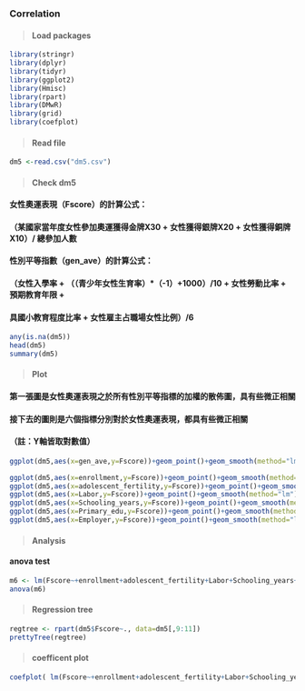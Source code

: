 
### Correlation

> #### Load packages

```r
library(stringr)
library(dplyr)
library(tidyr)
library(ggplot2)
library(Hmisc)
library(rpart)
library(DMwR)
library(grid)
library(coefplot)
```

> #### Read file

```r
dm5 <-read.csv("dm5.csv")
```

> #### Check dm5

#### 女性奧運表現（Fscore）的計算公式：
#### （某國家當年度女性參加奧運獲得金牌X30 + 女性獲得銀牌X20 + 女性獲得銅牌X10）/ 總參加人數
#### 性別平等指數（gen_ave）的計算公式：
#### （女性入學率 + （（青少年女性生育率）*（-1）+1000）/10 + 女性勞動比率 + 預期教育年限 +
#### 具國小教育程度比率 + 女性雇主占職場女性比例）/6
```r
any(is.na(dm5))
head(dm5)
summary(dm5)
```

> #### Plot

#### 第一張圖是女性奧運表現之於所有性別平等指標的加權的散佈圖，具有些微正相關
#### 接下去的圖則是六個指標分別對於女性奧運表現，都具有些微正相關
#### （註：Y軸皆取對數值）
```r
ggplot(dm5,aes(x=gen_ave,y=Fscore))+geom_point()+geom_smooth(method="lm")+scale_y_log10()

ggplot(dm5,aes(x=enrollment,y=Fscore))+geom_point()+geom_smooth(method="lm")+scale_y_log10()
ggplot(dm5,aes(x=adolescent_fertility,y=Fscore))+geom_point()+geom_smooth(method="lm")+scale_y_log10()
ggplot(dm5,aes(x=Labor,y=Fscore))+geom_point()+geom_smooth(method="lm")+scale_y_log10()
ggplot(dm5,aes(x=Schooling_years,y=Fscore))+geom_point()+geom_smooth(method="lm")+scale_y_log10()
ggplot(dm5,aes(x=Primary_edu,y=Fscore))+geom_point()+geom_smooth(method="lm")+scale_y_log10()
ggplot(dm5,aes(x=Employer,y=Fscore))+geom_point()+geom_smooth(method="lm")+scale_y_log10()+scale_x_log10()
```

> #### Analysis

#### anova test
```r
m6 <- lm(Fscore~+enrollment+adolescent_fertility+Labor+Schooling_years+Primary_edu+Employer,data=dm5)
anova(m6)
```


> #### Regression tree

```r
regtree <- rpart(dm5$Fscore~., data=dm5[,9:11])
prettyTree(regtree)
```

> #### coefficent plot

```r
coefplot( lm(Fscore~+enrollment+adolescent_fertility+Labor+Schooling_years+Primary_edu+Employer,data=dm5))
```
